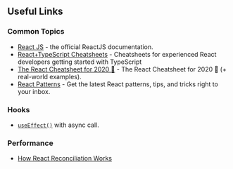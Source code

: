 ## Useful Links

### Common Topics

- [React JS](https://reactjs.org/docs/getting-started.html) - the official ReactJS documentation.
- [React+TypeScript Cheatsheets](https://github.com/typescript-cheatsheets/react-typescript-cheatsheet) - Cheatsheets for experienced React developers getting started with TypeScript
- [The React Cheatsheet for 2020 📄‬](https://dev.to/codeartistryio/the-react-cheatsheet-for-2020-real-world-examples-4hgg) - The React Cheatsheet for 2020 📄‬ (+ real-world examples).
- [React Patterns](https://reactpatterns.com/) - Get the latest React patterns, tips, and tricks right to your inbox.

### Hooks

- [`useEffect()`](https://dev.to/n1ru4l/homebrew-react-hooks-useasynceffect-or-how-to-handle-async-operations-with-useeffect-1fa8) with async call.

### Performance

- [How React Reconciliation Works](https://css-tricks.com/how-react-reconciliation-works/)